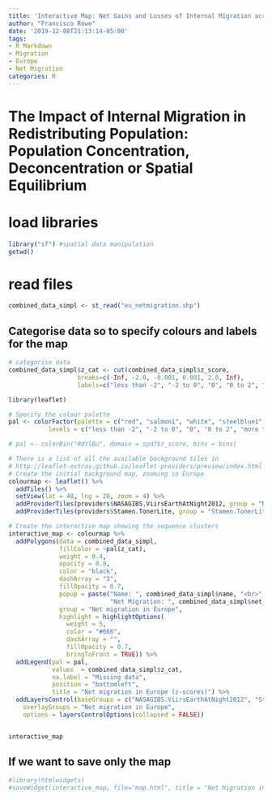 ```yaml
---
title: 'Interactive Map: Net Gains and Losses of Internal Migration across Europe'
author: "Francisco Rowe"
date: '2019-12-08T21:13:14-05:00'
tags:
- R Markdown
- Migration
- Europe
- Net Migration
categories: R
---
```


# The Impact of Internal Migration in Redistributing Population: Population Concentration, Deconcentration or Spatial Equilibrium

# load libraries
```r
library("sf") #spatial data manipulation
getwd()
```

# read files
```r
combined_data_simpl <- st_read("eu_netmigration.shp")
```

## Categorise data so to specify colours and labels for the map
```r
# categorise data
combined_data_simpl$z_cat <- cut(combined_data_simpl$z_score,
                   breaks=c(-Inf, -2.0, -0.001, 0.001, 2.0, Inf),
                   labels=c("less than -2", "-2 to 0", "0", "0 to 2", "more than 2"))

```



```r
library(leaflet)

# Specify the colour palette
pal <- colorFactor(palette = c("red", "salmon1", "white", "steelblue1", "blue"), 
           levels = c("less than -2", "-2 to 0", "0", "0 to 2", "more than 2"), ordered = FALSE)

# pal <- colorBin("RdYlBu", domain = spdf$z_score, bins = bins)

# There is a list of all the available background tiles in
# http://leaflet-extras.github.io/leaflet-providers/preview/index.html
# Create the initial background map, zooming in Europe
colourmap <- leaflet() %>% 
  addTiles() %>% 
  setView(lat = 48, lng = 20, zoom = 4) %>% 
  addProviderTiles(providers$NASAGIBS.ViirsEarthAtNight2012, group = "NASAGIBS.ViirsEarthAtNight2012") %>% 
  addProviderTiles(providers$Stamen.TonerLite, group = "Stamen.TonerLite")

# Create the interactive map showing the sequence clusters
interactive_map <- colourmap %>%
  addPolygons(data = combined_data_simpl,
              fillColor = ~pal(z_cat),
              weight = 0.4,
              opacity = 0.8,
              color = "black",
              dashArray = "3",
              fillOpacity = 0.7,
              popup = paste("Name: ", combined_data_simpl$name, "<br>",
                            "Net Migration: ", combined_data_simpl$net_migr, "<br>"),
              group = "Net migration in Europe",
              highlight = highlightOptions(
                weight = 5,
                color = "#666",
                dashArray = "",
                fillOpacity = 0.7,
                bringToFront = TRUE)) %>% 
  addLegend(pal = pal,
            values  = combined_data_simpl$z_cat,
            na.label = "Missing data",
            position = "bottomleft",
            title = "Net migration in Europe (z-scores)") %>% 
  addLayersControl(baseGroups = c("NASAGIBS.ViirsEarthAtNight2012", "Stamen.TonerLite"),
    overlayGroups = "Net migration in Europe",
    options = layersControlOptions(collapsed = FALSE))


interactive_map
```

## If we want to save only the map

```r
#library(htmlwidgets)
#saveWidget(interactive_map, file="map.html", title = "Net Migration in Europe", selfcontained=TRUE)
```




